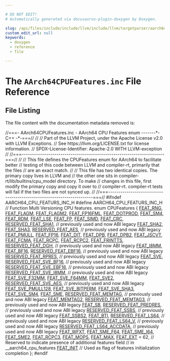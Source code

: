 ```yaml
---

# DO NOT EDIT!
# Automatically generated via docusaurus-plugin-doxygen by Doxygen.

slug: /api/files/include/include/llvm/include/llvm/targetparser/aarch64cpufeatures-inc
custom_edit_url: null
keywords:
  - doxygen
  - reference
  - file

---
```





# The `AArch64CPUFeatures.inc` File Reference

<DoxygenPage pluginConfig={pluginConfig}>




## File Listing

The file content with the documentation metadata removed is:

<ProgramListing>

<Link id="l00001" /><CodeLine lineNumber="1"><span class="doxyHighlightComment">//===- AArch64CPUFeatures.inc - AArch64 CPU Features enum -------&#42;- C++ -&#42;-===//</span></CodeLine>
<Link id="l00002" /><CodeLine lineNumber="2"><span class="doxyHighlightComment">//</span></CodeLine>
<Link id="l00003" /><CodeLine lineNumber="3"><span class="doxyHighlightComment">// Part of the LLVM Project, under the Apache License v2.0 with LLVM Exceptions.</span></CodeLine>
<Link id="l00004" /><CodeLine lineNumber="4"><span class="doxyHighlightComment">// See https://llvm.org/LICENSE.txt for license information.</span></CodeLine>
<Link id="l00005" /><CodeLine lineNumber="5"><span class="doxyHighlightComment">// SPDX-License-Identifier: Apache-2.0 WITH LLVM-exception</span></CodeLine>
<Link id="l00006" /><CodeLine lineNumber="6"><span class="doxyHighlightComment">//</span></CodeLine>
<Link id="l00007" /><CodeLine lineNumber="7"><span class="doxyHighlightComment">//===----------------------------------------------------------------------===//</span></CodeLine>
<Link id="l00008" /><CodeLine lineNumber="8"><span class="doxyHighlightComment">//</span></CodeLine>
<Link id="l00009" /><CodeLine lineNumber="9"><span class="doxyHighlightComment">// This file defines the CPUFeatures enum for AArch64 to facilitate better</span></CodeLine>
<Link id="l00010" /><CodeLine lineNumber="10"><span class="doxyHighlightComment">// testing of this code between LLVM and compiler-rt, primarily that the files</span></CodeLine>
<Link id="l00011" /><CodeLine lineNumber="11"><span class="doxyHighlightComment">// are an exact match.</span></CodeLine>
<Link id="l00012" /><CodeLine lineNumber="12"><span class="doxyHighlightComment">//</span></CodeLine>
<Link id="l00013" /><CodeLine lineNumber="13"><span class="doxyHighlightComment">// This file has two identical copies. The primary copy lives in LLVM and</span></CodeLine>
<Link id="l00014" /><CodeLine lineNumber="14"><span class="doxyHighlightComment">// the other one sits in compiler-rt/lib/builtins/cpu&#95;model directory. To make</span></CodeLine>
<Link id="l00015" /><CodeLine lineNumber="15"><span class="doxyHighlightComment">// changes in this file, first modify the primary copy and copy it over to</span></CodeLine>
<Link id="l00016" /><CodeLine lineNumber="16"><span class="doxyHighlightComment">// compiler-rt. compiler-rt tests will fail if the two files are not synced up.</span></CodeLine>
<Link id="l00017" /><CodeLine lineNumber="17"><span class="doxyHighlightComment">//</span></CodeLine>
<Link id="l00018" /><CodeLine lineNumber="18"><span class="doxyHighlightComment">//===----------------------------------------------------------------------===//</span></CodeLine>
<Link id="l00019" /><CodeLine lineNumber="19"></CodeLine>
<Link id="l00020" /><CodeLine lineNumber="20"><span class="doxyHighlightPreprocessor">#ifndef AARCH64&#95;CPU&#95;FEATURS&#95;INC&#95;H</span></CodeLine>
<Link id="l00021" /><CodeLine lineNumber="21"><span class="doxyHighlightPreprocessor">#define AARCH64&#95;CPU&#95;FEATURS&#95;INC&#95;H</span></CodeLine>
<Link id="l00022" /><CodeLine lineNumber="22"></CodeLine>
<Link id="l00023" /><CodeLine lineNumber="23"><span class="doxyHighlightComment">// Function Multi Versioning CPU features.</span></CodeLine>
<Link id="l00024" /><CodeLine lineNumber="24"><span class="doxyHighlightKeyword">enum</span><span class="doxyHighlight"> CPUFeatures &#123;</span></CodeLine>
<Link id="l00025" /><CodeLine lineNumber="25"><span class="doxyHighlight">  <a href="/docs/api/namespaces/llvm/aarch64/#a44edf93413eb71efba58034ec5798aa8ae909f54e8cab96240a3f38c9966de86f">FEAT&#95;RNG</a>,</span></CodeLine>
<Link id="l00026" /><CodeLine lineNumber="26"><span class="doxyHighlight">  <a href="/docs/api/namespaces/llvm/aarch64/#a44edf93413eb71efba58034ec5798aa8a9c95d7e41345e7ac0218615face373b4">FEAT&#95;FLAGM</a>,</span></CodeLine>
<Link id="l00027" /><CodeLine lineNumber="27"><span class="doxyHighlight">  <a href="/docs/api/namespaces/llvm/aarch64/#a44edf93413eb71efba58034ec5798aa8a5e9bc07665445290e3519d721371ac1e">FEAT&#95;FLAGM2</a>,</span></CodeLine>
<Link id="l00028" /><CodeLine lineNumber="28"><span class="doxyHighlight">  <a href="/docs/api/namespaces/llvm/aarch64/#a44edf93413eb71efba58034ec5798aa8ab1c03208aacfb9d30173d05cfc84718e">FEAT&#95;FP16FML</a>,</span></CodeLine>
<Link id="l00029" /><CodeLine lineNumber="29"><span class="doxyHighlight">  <a href="/docs/api/namespaces/llvm/aarch64/#a44edf93413eb71efba58034ec5798aa8abfcc74f0141f23404e0364f847bd2c43">FEAT&#95;DOTPROD</a>,</span></CodeLine>
<Link id="l00030" /><CodeLine lineNumber="30"><span class="doxyHighlight">  <a href="/docs/api/namespaces/llvm/aarch64/#a44edf93413eb71efba58034ec5798aa8a25485f7bd10428e5e850db212b7ce0cd">FEAT&#95;SM4</a>,</span></CodeLine>
<Link id="l00031" /><CodeLine lineNumber="31"><span class="doxyHighlight">  <a href="/docs/api/namespaces/llvm/aarch64/#a44edf93413eb71efba58034ec5798aa8a78e0a1c50741d33db5f433596062781c">FEAT&#95;RDM</a>,</span></CodeLine>
<Link id="l00032" /><CodeLine lineNumber="32"><span class="doxyHighlight">  <a href="/docs/api/namespaces/llvm/aarch64/#a44edf93413eb71efba58034ec5798aa8abdf707f207564495b2966b4325c5cc72">FEAT&#95;LSE</a>,</span></CodeLine>
<Link id="l00033" /><CodeLine lineNumber="33"><span class="doxyHighlight">  <a href="/docs/api/namespaces/llvm/aarch64/#a44edf93413eb71efba58034ec5798aa8aec462680043f543f8807419be5158160">FEAT&#95;FP</a>,</span></CodeLine>
<Link id="l00034" /><CodeLine lineNumber="34"><span class="doxyHighlight">  <a href="/docs/api/namespaces/llvm/aarch64/#a44edf93413eb71efba58034ec5798aa8af4f670099a6a995fa2394b6f43e1c319">FEAT&#95;SIMD</a>,</span></CodeLine>
<Link id="l00035" /><CodeLine lineNumber="35"><span class="doxyHighlight">  <a href="/docs/api/namespaces/llvm/aarch64/#a44edf93413eb71efba58034ec5798aa8a5e98da28b29ca76d5acc428714a8a685">FEAT&#95;CRC</a>,</span></CodeLine>
<Link id="l00036" /><CodeLine lineNumber="36"><span class="doxyHighlight">  <a href="/docs/api/namespaces/llvm/aarch64/#a44edf93413eb71efba58034ec5798aa8a72cc2b5b9abcbe72e8905758c7252cde">RESERVED&#95;FEAT&#95;SHA1</a>, </span><span class="doxyHighlightComment">// previously used and now ABI legacy</span></CodeLine>
<Link id="l00037" /><CodeLine lineNumber="37"><span class="doxyHighlight">  <a href="/docs/api/namespaces/llvm/aarch64/#a44edf93413eb71efba58034ec5798aa8a3977391525fc861497a90fe2844f68d4">FEAT&#95;SHA2</a>,</span></CodeLine>
<Link id="l00038" /><CodeLine lineNumber="38"><span class="doxyHighlight">  <a href="/docs/api/namespaces/llvm/aarch64/#a44edf93413eb71efba58034ec5798aa8ad1cb2945872f597b37dd4a505516569a">FEAT&#95;SHA3</a>,</span></CodeLine>
<Link id="l00039" /><CodeLine lineNumber="39"><span class="doxyHighlight">  <a href="/docs/api/namespaces/llvm/aarch64/#a44edf93413eb71efba58034ec5798aa8a6cb33309485ae5c2cbd9b8e0cffc808b">RESERVED&#95;FEAT&#95;AES</a>, </span><span class="doxyHighlightComment">// previously used and now ABI legacy</span></CodeLine>
<Link id="l00040" /><CodeLine lineNumber="40"><span class="doxyHighlight">  <a href="/docs/api/namespaces/llvm/aarch64/#a44edf93413eb71efba58034ec5798aa8a1c7803cc8d06d92f71ae05ff9c6df0d3">FEAT&#95;PMULL</a>,</span></CodeLine>
<Link id="l00041" /><CodeLine lineNumber="41"><span class="doxyHighlight">  <a href="/docs/api/namespaces/llvm/aarch64/#a44edf93413eb71efba58034ec5798aa8aae40bd974f008ecb8634a787aaba03f6">FEAT&#95;FP16</a>,</span></CodeLine>
<Link id="l00042" /><CodeLine lineNumber="42"><span class="doxyHighlight">  <a href="/docs/api/namespaces/llvm/aarch64/#a44edf93413eb71efba58034ec5798aa8a452bea6c18010f2313f621a06815ef2b">FEAT&#95;DIT</a>,</span></CodeLine>
<Link id="l00043" /><CodeLine lineNumber="43"><span class="doxyHighlight">  <a href="/docs/api/namespaces/llvm/aarch64/#a44edf93413eb71efba58034ec5798aa8ad390fd8d3495990e0ddff38925252312">FEAT&#95;DPB</a>,</span></CodeLine>
<Link id="l00044" /><CodeLine lineNumber="44"><span class="doxyHighlight">  <a href="/docs/api/namespaces/llvm/aarch64/#a44edf93413eb71efba58034ec5798aa8a380dbf54cb280fd570121af2e5c25464">FEAT&#95;DPB2</a>,</span></CodeLine>
<Link id="l00045" /><CodeLine lineNumber="45"><span class="doxyHighlight">  <a href="/docs/api/namespaces/llvm/aarch64/#a44edf93413eb71efba58034ec5798aa8a9f4cba71b1eed35ca6df779a976d26df">FEAT&#95;JSCVT</a>,</span></CodeLine>
<Link id="l00046" /><CodeLine lineNumber="46"><span class="doxyHighlight">  <a href="/docs/api/namespaces/llvm/aarch64/#a44edf93413eb71efba58034ec5798aa8a62b8b534d9f6a6c3ffba47183413228d">FEAT&#95;FCMA</a>,</span></CodeLine>
<Link id="l00047" /><CodeLine lineNumber="47"><span class="doxyHighlight">  <a href="/docs/api/namespaces/llvm/aarch64/#a44edf93413eb71efba58034ec5798aa8a5ceeaa5a75795bacfebb40e9081afeaa">FEAT&#95;RCPC</a>,</span></CodeLine>
<Link id="l00048" /><CodeLine lineNumber="48"><span class="doxyHighlight">  <a href="/docs/api/namespaces/llvm/aarch64/#a44edf93413eb71efba58034ec5798aa8a78ab7f88a548410d3fa117c9f5bdb6ac">FEAT&#95;RCPC2</a>,</span></CodeLine>
<Link id="l00049" /><CodeLine lineNumber="49"><span class="doxyHighlight">  <a href="/docs/api/namespaces/llvm/aarch64/#a44edf93413eb71efba58034ec5798aa8a37d90ae43a8ffa19837e94fc5ac2e4cd">FEAT&#95;FRINTTS</a>,</span></CodeLine>
<Link id="l00050" /><CodeLine lineNumber="50"><span class="doxyHighlight">  <a href="/docs/api/namespaces/llvm/aarch64/#a44edf93413eb71efba58034ec5798aa8aa5d699d1e6963df861064d74bfc12013">RESERVED&#95;FEAT&#95;DGH</a>, </span><span class="doxyHighlightComment">// previously used and now ABI legacy</span></CodeLine>
<Link id="l00051" /><CodeLine lineNumber="51"><span class="doxyHighlight">  <a href="/docs/api/namespaces/llvm/aarch64/#a44edf93413eb71efba58034ec5798aa8af648215a52a0df744cb687fc46bf89c5">FEAT&#95;I8MM</a>,</span></CodeLine>
<Link id="l00052" /><CodeLine lineNumber="52"><span class="doxyHighlight">  <a href="/docs/api/namespaces/llvm/aarch64/#a44edf93413eb71efba58034ec5798aa8a0125e573bdef65dccc46638a60b39c53">FEAT&#95;BF16</a>,</span></CodeLine>
<Link id="l00053" /><CodeLine lineNumber="53"><span class="doxyHighlight">  <a href="/docs/api/namespaces/llvm/aarch64/#a44edf93413eb71efba58034ec5798aa8aaf6b3c7ac7c81b1febf5514de9047e99">RESERVED&#95;FEAT&#95;EBF16</a>, </span><span class="doxyHighlightComment">// previously used and now ABI legacy</span></CodeLine>
<Link id="l00054" /><CodeLine lineNumber="54"><span class="doxyHighlight">  <a href="/docs/api/namespaces/llvm/aarch64/#a44edf93413eb71efba58034ec5798aa8a84f8bd8a38e7cd59a10b33be9a7cfe4a">RESERVED&#95;FEAT&#95;RPRES</a>, </span><span class="doxyHighlightComment">// previously used and now ABI legacy</span></CodeLine>
<Link id="l00055" /><CodeLine lineNumber="55"><span class="doxyHighlight">  <a href="/docs/api/namespaces/llvm/aarch64/#a44edf93413eb71efba58034ec5798aa8ae554f62847ddbac52b378343059af091">FEAT&#95;SVE</a>,</span></CodeLine>
<Link id="l00056" /><CodeLine lineNumber="56"><span class="doxyHighlight">  <a href="/docs/api/namespaces/llvm/aarch64/#a44edf93413eb71efba58034ec5798aa8afe802e5e83b03c2edd67c275c4eee076">RESERVED&#95;FEAT&#95;SVE&#95;BF16</a>,  </span><span class="doxyHighlightComment">// previously used and now ABI legacy</span></CodeLine>
<Link id="l00057" /><CodeLine lineNumber="57"><span class="doxyHighlight">  <a href="/docs/api/namespaces/llvm/aarch64/#a44edf93413eb71efba58034ec5798aa8a7b79ff2a5da56b9ffcf352be8157844c">RESERVED&#95;FEAT&#95;SVE&#95;EBF16</a>, </span><span class="doxyHighlightComment">// previously used and now ABI legacy</span></CodeLine>
<Link id="l00058" /><CodeLine lineNumber="58"><span class="doxyHighlight">  <a href="/docs/api/namespaces/llvm/aarch64/#a44edf93413eb71efba58034ec5798aa8a60b8df99305eafd9f980ba6c4e54ff91">RESERVED&#95;FEAT&#95;SVE&#95;I8MM</a>,  </span><span class="doxyHighlightComment">// previously used and now ABI legacy</span></CodeLine>
<Link id="l00059" /><CodeLine lineNumber="59"><span class="doxyHighlight">  <a href="/docs/api/namespaces/llvm/aarch64/#a44edf93413eb71efba58034ec5798aa8a6d877e23a50c616bc4fcc3098d833855">FEAT&#95;SVE&#95;F32MM</a>,</span></CodeLine>
<Link id="l00060" /><CodeLine lineNumber="60"><span class="doxyHighlight">  <a href="/docs/api/namespaces/llvm/aarch64/#a44edf93413eb71efba58034ec5798aa8a81b772a327beb94a5ae35316bef5d55f">FEAT&#95;SVE&#95;F64MM</a>,</span></CodeLine>
<Link id="l00061" /><CodeLine lineNumber="61"><span class="doxyHighlight">  <a href="/docs/api/namespaces/llvm/aarch64/#a44edf93413eb71efba58034ec5798aa8ae55f5884b15bb94b3c9d10ba7618d991">FEAT&#95;SVE2</a>,</span></CodeLine>
<Link id="l00062" /><CodeLine lineNumber="62"><span class="doxyHighlight">  <a href="/docs/api/namespaces/llvm/aarch64/#a44edf93413eb71efba58034ec5798aa8a79ca57ffc1be98351be71b04df3748d4">RESERVED&#95;FEAT&#95;SVE&#95;AES</a>, </span><span class="doxyHighlightComment">// previously used and now ABI legacy</span></CodeLine>
<Link id="l00063" /><CodeLine lineNumber="63"><span class="doxyHighlight">  <a href="/docs/api/namespaces/llvm/aarch64/#a44edf93413eb71efba58034ec5798aa8a60923f330aed4f5bbeaad3d6517b6c61">FEAT&#95;SVE&#95;PMULL128</a>,</span></CodeLine>
<Link id="l00064" /><CodeLine lineNumber="64"><span class="doxyHighlight">  <a href="/docs/api/namespaces/llvm/aarch64/#a44edf93413eb71efba58034ec5798aa8a7c3810663844616a207ecd98ca0f897c">FEAT&#95;SVE&#95;BITPERM</a>,</span></CodeLine>
<Link id="l00065" /><CodeLine lineNumber="65"><span class="doxyHighlight">  <a href="/docs/api/namespaces/llvm/aarch64/#a44edf93413eb71efba58034ec5798aa8a8ddc4530e529852e1d3e8f84115cebce">FEAT&#95;SVE&#95;SHA3</a>,</span></CodeLine>
<Link id="l00066" /><CodeLine lineNumber="66"><span class="doxyHighlight">  <a href="/docs/api/namespaces/llvm/aarch64/#a44edf93413eb71efba58034ec5798aa8afa5bff77d93044c8698de95f12212eee">FEAT&#95;SVE&#95;SM4</a>,</span></CodeLine>
<Link id="l00067" /><CodeLine lineNumber="67"><span class="doxyHighlight">  <a href="/docs/api/namespaces/llvm/aarch64/#a44edf93413eb71efba58034ec5798aa8a1efa9de4780657f5135b35dc91650816">FEAT&#95;SME</a>,</span></CodeLine>
<Link id="l00068" /><CodeLine lineNumber="68"><span class="doxyHighlight">  <a href="/docs/api/namespaces/llvm/aarch64/#a44edf93413eb71efba58034ec5798aa8a7ac5629cc166cfe0b4cea39cd02b9866">RESERVED&#95;FEAT&#95;MEMTAG</a>, </span><span class="doxyHighlightComment">// previously used and now ABI legacy</span></CodeLine>
<Link id="l00069" /><CodeLine lineNumber="69"><span class="doxyHighlight">  <a href="/docs/api/namespaces/llvm/aarch64/#a44edf93413eb71efba58034ec5798aa8a3b067d03c5dd4a18937d5c13768bcd26">FEAT&#95;MEMTAG2</a>,</span></CodeLine>
<Link id="l00070" /><CodeLine lineNumber="70"><span class="doxyHighlight">  <a href="/docs/api/namespaces/llvm/aarch64/#a44edf93413eb71efba58034ec5798aa8a992f4f24c8217b5743e97a8fecdee9e7">RESERVED&#95;FEAT&#95;MEMTAG3</a>, </span><span class="doxyHighlightComment">// previously used and now ABI legacy</span></CodeLine>
<Link id="l00071" /><CodeLine lineNumber="71"><span class="doxyHighlight">  <a href="/docs/api/namespaces/llvm/aarch64/#a44edf93413eb71efba58034ec5798aa8ad564db891c419927c1964de558afb75c">FEAT&#95;SB</a>,</span></CodeLine>
<Link id="l00072" /><CodeLine lineNumber="72"><span class="doxyHighlight">  <a href="/docs/api/namespaces/llvm/aarch64/#a44edf93413eb71efba58034ec5798aa8a9d9879350b28cb9a7f5d0db1b17a33f6">RESERVED&#95;FEAT&#95;PREDRES</a>, </span><span class="doxyHighlightComment">// previously used and now ABI legacy</span></CodeLine>
<Link id="l00073" /><CodeLine lineNumber="73"><span class="doxyHighlight">  <a href="/docs/api/namespaces/llvm/aarch64/#a44edf93413eb71efba58034ec5798aa8a2bef4fb5c1b501d47011e6f2a052e6ab">RESERVED&#95;FEAT&#95;SSBS</a>,    </span><span class="doxyHighlightComment">// previously used and now ABI legacy</span></CodeLine>
<Link id="l00074" /><CodeLine lineNumber="74"><span class="doxyHighlight">  <a href="/docs/api/namespaces/llvm/aarch64/#a44edf93413eb71efba58034ec5798aa8ade9a6dfb38db8c6ac2f662e79fdc4d02">FEAT&#95;SSBS2</a>,</span></CodeLine>
<Link id="l00075" /><CodeLine lineNumber="75"><span class="doxyHighlight">  <a href="/docs/api/namespaces/llvm/aarch64/#a44edf93413eb71efba58034ec5798aa8aa831ef9d540ab69c8597e5d192c42396">FEAT&#95;BTI</a>,</span></CodeLine>
<Link id="l00076" /><CodeLine lineNumber="76"><span class="doxyHighlight">  <a href="/docs/api/namespaces/llvm/aarch64/#a44edf93413eb71efba58034ec5798aa8ad0aff0aae5e654ec0f668262d1751a29">RESERVED&#95;FEAT&#95;LS64</a>,         </span><span class="doxyHighlightComment">// previously used and now ABI legacy</span></CodeLine>
<Link id="l00077" /><CodeLine lineNumber="77"><span class="doxyHighlight">  <a href="/docs/api/namespaces/llvm/aarch64/#a44edf93413eb71efba58034ec5798aa8a655d6b1445700c63406d984731d16d8b">RESERVED&#95;FEAT&#95;LS64&#95;V</a>,       </span><span class="doxyHighlightComment">// previously used and now ABI legacy</span></CodeLine>
<Link id="l00078" /><CodeLine lineNumber="78"><span class="doxyHighlight">  <a href="/docs/api/namespaces/llvm/aarch64/#a44edf93413eb71efba58034ec5798aa8a3b4f677c95615aa0bd1fa5178ae87cea">RESERVED&#95;FEAT&#95;LS64&#95;ACCDATA</a>, </span><span class="doxyHighlightComment">// previously used and now ABI legacy</span></CodeLine>
<Link id="l00079" /><CodeLine lineNumber="79"><span class="doxyHighlight">  <a href="/docs/api/namespaces/llvm/aarch64/#a44edf93413eb71efba58034ec5798aa8abc093bc84ac44d6d2570c80013ac5ddc">FEAT&#95;WFXT</a>,</span></CodeLine>
<Link id="l00080" /><CodeLine lineNumber="80"><span class="doxyHighlight">  <a href="/docs/api/namespaces/llvm/aarch64/#a44edf93413eb71efba58034ec5798aa8aceda4b07fb6c3e400393e80cf2f4ace1">FEAT&#95;SME&#95;F64</a>,</span></CodeLine>
<Link id="l00081" /><CodeLine lineNumber="81"><span class="doxyHighlight">  <a href="/docs/api/namespaces/llvm/aarch64/#a44edf93413eb71efba58034ec5798aa8a25dfec1f78ffdf67a94a521f73d013f5">FEAT&#95;SME&#95;I64</a>,</span></CodeLine>
<Link id="l00082" /><CodeLine lineNumber="82"><span class="doxyHighlight">  <a href="/docs/api/namespaces/llvm/aarch64/#a44edf93413eb71efba58034ec5798aa8a9566cd0bf81901fb1e04746d47f6061c">FEAT&#95;SME2</a>,</span></CodeLine>
<Link id="l00083" /><CodeLine lineNumber="83"><span class="doxyHighlight">  <a href="/docs/api/namespaces/llvm/aarch64/#a44edf93413eb71efba58034ec5798aa8af3141382eee3423c6b1584874569fc49">FEAT&#95;RCPC3</a>,</span></CodeLine>
<Link id="l00084" /><CodeLine lineNumber="84"><span class="doxyHighlight">  <a href="/docs/api/namespaces/llvm/aarch64/#a44edf93413eb71efba58034ec5798aa8a63533f8559ca17295776fb94b9c122dd">FEAT&#95;MOPS</a>,</span></CodeLine>
<Link id="l00085" /><CodeLine lineNumber="85"><span class="doxyHighlight">  <a href="/docs/api/namespaces/llvm/aarch64/#a44edf93413eb71efba58034ec5798aa8a0e79ea7100c53c1dae5f1316dcdb1dc8">FEAT&#95;MAX</a>,</span></CodeLine>
<Link id="l00086" /><CodeLine lineNumber="86"><span class="doxyHighlight">  <a href="/docs/api/namespaces/llvm/aarch64/#a44edf93413eb71efba58034ec5798aa8a55c1ebb15db9f80cee37403cf769c682">FEAT&#95;EXT</a> = 62, </span><span class="doxyHighlightComment">// Reserved to indicate presence of additional features field</span></CodeLine>
<Link id="l00087" /><CodeLine lineNumber="87"><span class="doxyHighlight">                 </span><span class="doxyHighlightComment">// in &#95;&#95;aarch64&#95;cpu&#95;features</span></CodeLine>
<Link id="l00088" /><CodeLine lineNumber="88"><span class="doxyHighlight">  <a href="/docs/api/namespaces/llvm/aarch64/#a44edf93413eb71efba58034ec5798aa8aecdbfd8b48ccff8cb06e871d4efdc05c">FEAT&#95;INIT</a>      </span><span class="doxyHighlightComment">// Used as flag of features initialization completion</span></CodeLine>
<Link id="l00089" /><CodeLine lineNumber="89"><span class="doxyHighlight">&#125;;</span></CodeLine>
<Link id="l00090" /><CodeLine lineNumber="90"></CodeLine>
<Link id="l00091" /><CodeLine lineNumber="91"><span class="doxyHighlightPreprocessor">#endif</span></CodeLine>

</ProgramListing>


</DoxygenPage>
